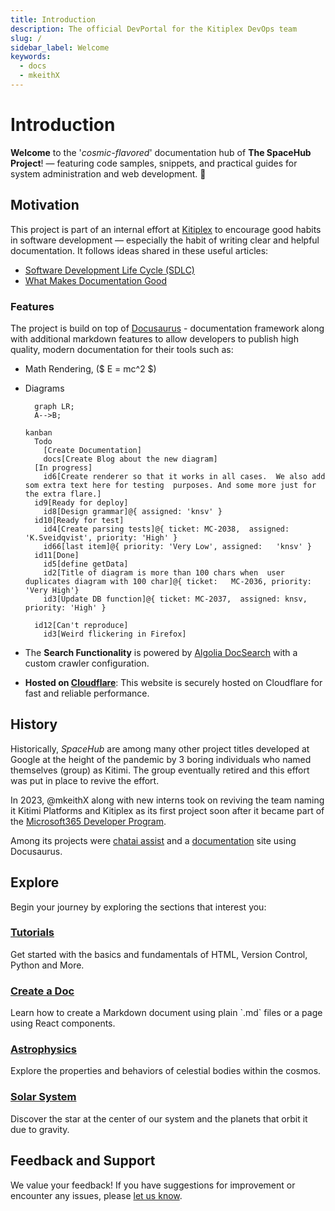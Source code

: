 ```yaml
---
title: Introduction
description: The official DevPortal for the Kitiplex DevOps team
slug: /
sidebar_label: Welcome
keywords:
  - docs
  - mkeithX
---
```




# Introduction

**Welcome** to the '_cosmic-flavored_' documentation hub of **The SpaceHub Project**! — featuring code samples, snippets, and practical guides for system administration and web development. 🚀 

## Motivation

This project is part of an internal effort at [Kitiplex](https://github.com/kitiplex) to encourage good habits in software development — especially the habit of writing clear and helpful documentation. It follows ideas shared in these useful articles:

- [Software Development Life Cycle (SDLC)](https://github.com/resources/articles/software-development/what-is-sdlc)
- [What Makes Documentation Good](https://cookbook.openai.com/articles/what_makes_documentation_good)

### Features
The project is build on top of [Docusaurus](https://docsaurus.io) - documentation framework along with additional markdown features to allow developers to publish high quality, modern documentation for their tools such as:

- Math Rendering, ($ E = mc^2 $)
- Diagrams

  ```mermaid
    graph LR;
    A-->B;
  ```

  ```mermaid
  kanban
    Todo
      [Create Documentation]
      docs[Create Blog about the new diagram]
    [In progress]
      id6[Create renderer so that it works in all cases.  We also add som extra text here for testing  purposes. And some more just for the extra flare.]
    id9[Ready for deploy]
      id8[Design grammar]@{ assigned: 'knsv' }
    id10[Ready for test]
      id4[Create parsing tests]@{ ticket: MC-2038,  assigned: 'K.Sveidqvist', priority: 'High' }
      id66[last item]@{ priority: 'Very Low', assigned:   'knsv' }
    id11[Done]
      id5[define getData]
      id2[Title of diagram is more than 100 chars when  user duplicates diagram with 100 char]@{ ticket:   MC-2036, priority: 'Very High'}
      id3[Update DB function]@{ ticket: MC-2037,  assigned: knsv, priority: 'High' }

    id12[Can't reproduce]
      id3[Weird flickering in Firefox]
  ```
- The **Search Functionality** is powered by [Algolia DocSearch](https://docsearch.algolia.com) with a custom crawler configuration.


- **Hosted on [Cloudflare](https://pages.cloudflare.com/)**: This website is securely hosted on Cloudflare for fast and reliable performance.



## History
Historically, _SpaceHub_ are among many other project titles developed at Google at the height of the pandemic by 3 boring individuals who named themselves (group) as Kitimi. The group eventually retired and this effort was put in place to revive the effort.

In 2023, @mkeithX along with new interns took on reviving the team naming it Kitimi Platforms and Kitiplex as its first project soon after it became part of the [Microsoft365 Developer Program](https://developer.microsoft.com/en-us/microsoft-365). 

Among its projects were [chatai assist](https://ginabot.vercel.app/) and a [documentation](https://kitiplex.github.io/blog/welcome) site using Docusaurus.



## Explore

Begin your journey by exploring the sections that interest you:

<Columns className='item margin-bottom-lg' >

<Column className="text--left item  padding--sm">
  <Card
    shadow="tl"
    style={{ border: "1.5px solid var(--ifm-color-primary)", height: "100%" }}
  >
    <CardHeader>
      <h3>
        <a href="/docs/learn">Tutorials</a>
      </h3>
    </CardHeader>
    <CardBody>
    Get started with the basics and fundamentals of HTML, Version Control, Python and More.
    </CardBody>
  </Card>
</Column>

<Column className="text--left item  padding--sm">
  <Card
    shadow="tl"
    style={{ border: "1.5px solid var(--ifm-color-primary)", height: "100%" }}
  >
    <CardHeader>
      <h3>
        <a href="/docs/configs/create-doc">Create a Doc</a>
      </h3>
    </CardHeader>
    <CardBody>Learn how to create a Markdown document using plain `.md` files or a page using React components.</CardBody>
  </Card>
</Column>
</Columns> 
<Columns className='item margin-bottom-lg' >

<Column className="text--left item  padding--sm">
  <Card
    shadow="tl"
    style={{ border: "1.5px solid var(--ifm-color-primary)", height: "100%" }}
  >
    <CardHeader>
      <h3>
        <a href="/cosmos/astrophysics">Astrophysics</a>
      </h3>
    </CardHeader>
    <CardBody>Explore the properties and behaviors of celestial bodies within the cosmos.</CardBody>
  </Card>
</Column>

<Column className="text--left item  padding--sm">
  <Card
    shadow="tl"
    style={{ border: "1.5px solid var(--ifm-color-primary)", height: "100%" }}
  >
    <CardHeader>
      <h3>
        <a href="/cosmos/solar-system">Solar System</a>
      </h3>
    </CardHeader>
    <CardBody>
Discover the star at the center of our system and the planets that orbit it due to gravity.
    </CardBody>
  </Card>
</Column>
</Columns>


## Feedback and Support

We value your feedback! If you have suggestions for improvement or encounter any issues, please [let us know](/community).




<!-- <KitimiTest class="logoCard" /> -->

<KitimiLogo class="logoBadge" />
